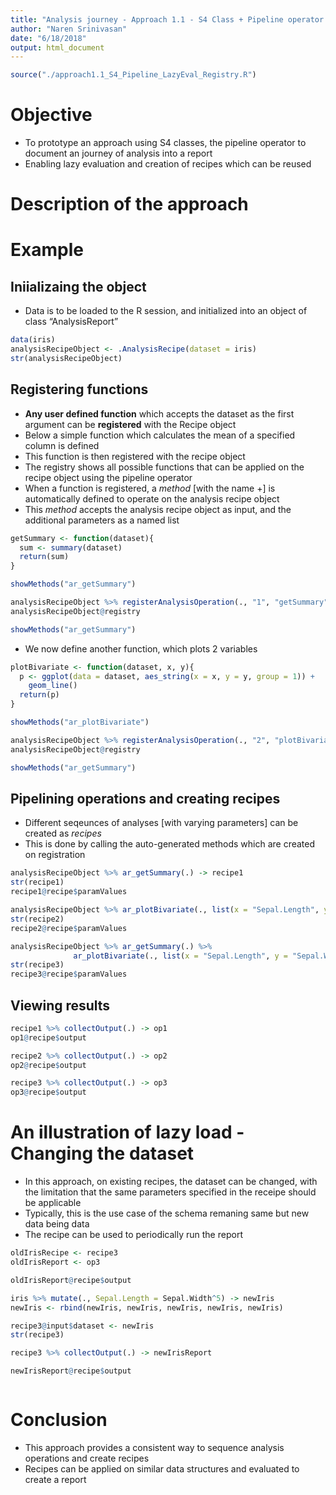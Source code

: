 ```yaml
---
title: "Analysis journey - Approach 1.1 - S4 Class + Pipeline operator + Lazy evaluation + Registry - Prototype/ Example"
author: "Naren Srinivasan"
date: "6/18/2018"
output: html_document
---
```


```r
source("./approach1.1_S4_Pipeline_LazyEval_Registry.R")
```

# Objective

* To prototype an approach using S4 classes,  the pipeline operator to document an journey of analysis into a report
* Enabling lazy evaluation and creation of recipes which can be reused 

# Description of the approach



# Example

## Iniializaing the object

* Data is to be loaded to the R session, and initialized into an object of class "AnalysisReport"

```r
data(iris)
analysisRecipeObject <- .AnalysisRecipe(dataset = iris)
str(analysisRecipeObject)
```

## Registering functions

* **Any user defined function** which accepts the dataset as the first argument can be **registered** with the Recipe object
* Below a simple function which calculates the mean of a specified column is defined
* This function is then registered with the recipe object
* The registry shows all possible functions that can be applied on the recipe object using the pipeline operator
* When a function is registered, a *method* [with the name <prefix>+<functionName>] is automatically defined to operate on the analysis recipe object
* This *method* accepts the analysis recipe object as input, and the additional parameters as a named list

```r
getSummary <- function(dataset){
  sum <- summary(dataset)
  return(sum)
}

showMethods("ar_getSummary")

analysisRecipeObject %>% registerAnalysisOperation(., "1", "getSummary") -> analysisRecipeObject
analysisRecipeObject@registry

showMethods("ar_getSummary")

```

* We now define another function, which plots 2 variables

```r
plotBivariate <- function(dataset, x, y){
  p <- ggplot(data = dataset, aes_string(x = x, y = y, group = 1)) +
    geom_line()
  return(p)
}

showMethods("ar_plotBivariate")

analysisRecipeObject %>% registerAnalysisOperation(., "2", "plotBivariate", list("x", "y")) -> analysisRecipeObject
analysisRecipeObject@registry

showMethods("ar_getSummary")
```


## Pipelining operations and creating recipes

* Different seqeunces of analyses [with varying parameters] can be created as *recipes*
* This is done by calling the auto-generated methods which are created on registration

```r
analysisRecipeObject %>% ar_getSummary(.) -> recipe1
str(recipe1)
recipe1@recipe$paramValues

analysisRecipeObject %>% ar_plotBivariate(., list(x = "Sepal.Length", y = "Sepal.Width")) -> recipe2
str(recipe2)
recipe2@recipe$paramValues

analysisRecipeObject %>% ar_getSummary(.) %>%
              ar_plotBivariate(., list(x = "Sepal.Length", y = "Sepal.Width")) -> recipe3
str(recipe3)
recipe3@recipe$paramValues
```

## Viewing results

```r
recipe1 %>% collectOutput(.) -> op1
op1@recipe$output

recipe2 %>% collectOutput(.) -> op2
op2@recipe$output

recipe3 %>% collectOutput(.) -> op3
op3@recipe$output
```

# An illustration of lazy load - Changing the dataset

* In this approach, on existing recipes, the dataset can be changed, with the limitation that the same parameters specified in the receipe should be applicable
* Typically, this is the use case of the schema remaning same but new data being data
* The recipe can be used to periodically run the report

```r

oldIrisRecipe <- recipe3
oldIrisReport <- op3

oldIrisReport@recipe$output

iris %>% mutate(., Sepal.Length = Sepal.Width^5) -> newIris
newIris <- rbind(newIris, newIris, newIris, newIris, newIris)

recipe3@input$dataset <- newIris
str(recipe3)

recipe3 %>% collectOutput(.) -> newIrisReport

newIrisReport@recipe$output



```


# Conclusion

* This approach provides a consistent way to sequence analysis operations and create recipes
* Recipes can be applied on similar data structures and evaluated to create a report